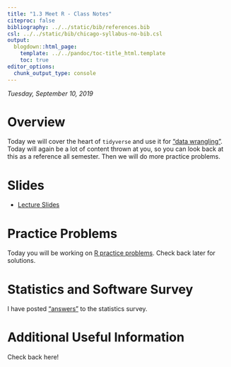 ```yaml
---
title: "1.3 Meet R - Class Notes"
citeproc: false
bibliography: ../../static/bib/references.bib
csl: ../../static/bib/chicago-syllabus-no-bib.csl
output:
  blogdown::html_page:
    template: ../../pandoc/toc-title_html.template
    toc: true
editor_options: 
  chunk_output_type: console
---
```


*Tuesday, September 10, 2019*

# Overview

Today we will cover the heart of `tidyverse` and use it for ["data wrangling"](https://en.wikipedia.org/wiki/Data_wrangling). Today will again be a lot of content thrown at you, so you can look back at this as a reference all semester. Then we will do more practice problems. 


# Slides

- [<i class="fas fa-external-link-square-alt"></i> Lecture Slides](/slides/05-slides.html)

# Practice Problems

Today you will be working on [R practice problems](/r/05-r-practice.html). Check back later for solutions. 

# Statistics and Software Survey

I have posted ["answers"](/static/homeworks/00-preliminary-survey-answers.html) to the statistics survey.

# Additional Useful Information

Check back here!